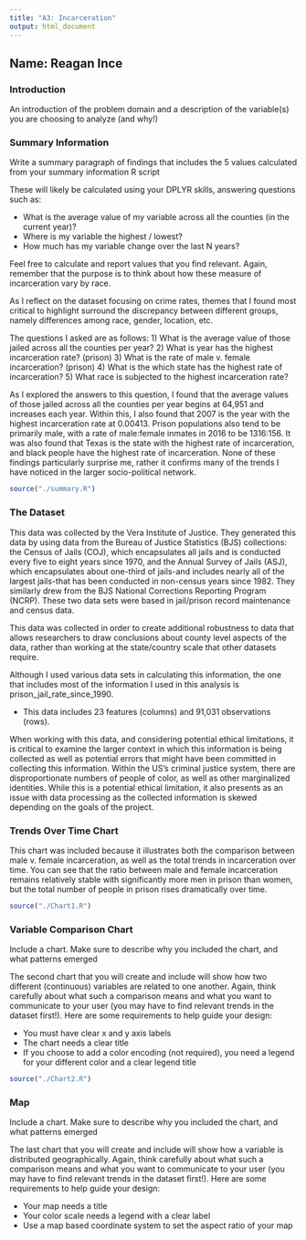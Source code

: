 ```yaml
---
title: "A3: Incarceration"
output: html_document
---
```

## Name: Reagan Ince

### Introduction
An introduction of the problem domain and a description of the variable(s) you are choosing to analyze (and why!)

### Summary Information

Write a summary paragraph of findings that includes the 5 values calculated from your summary information R script

These will likely be calculated using your DPLYR skills, answering questions such as:

- What is the average value of my variable across all the counties (in the current year)?
- Where is my variable the highest / lowest?
- How much has my variable change over the last N years?

Feel free to calculate and report values that you find relevant. Again, remember that the purpose is to think about how these measure of incarceration vary by race.

As I reflect on the dataset focusing on crime rates, themes that I found most critical to highlight surround the discrepancy between different groups, namely differences among race, gender, location, etc. 

The questions I asked are as follows: 
1) What is the average value of those jailed across all the counties per year?
2) What is year has the highest incarceration rate? (prison)
3) What is the rate of male v. female incarceration? (prison)
4) What is the which state has the highest rate of incarceration?
5) What race is subjected to the highest incarceration rate?

As I explored the answers to this question, I found that the average values of those jailed across all the counties per year begins at 64,951 and increases each year. Within this, I also found that 2007 is the year with the highest incarceration rate at 0.00413. Prison populations also tend to be primarily male, with a rate of male:female inmates in 2016 to be 1316:156. It was also found that Texas is the state with the highest rate of incarceration, and black people have the highest rate of incarceration. None of these findings particularly surprise me, rather it confirms many of the trends I have noticed in the larger socio-political network.

```r
source("./summary.R")
```

### The Dataset

This data was collected by the Vera Institute of Justice. They generated this data by using data from the Bureau of Justice Statistics (BJS) collections: the Census of Jails (COJ), which encapsulates all jails and is conducted every five to eight years since 1970, and the Annual Survey of Jails (ASJ), which encapsulates about one-third of jails-and includes nearly all of the largest jails-that has been conducted in non-census years since 1982. They similarly drew from the BJS National Corrections Reporting Program (NCRP). These two data sets were based in jail/prison record maintenance and census data. 

This data was collected in order to create additional robustness to data that allows researchers to draw conclusions about county level aspects of the data, rather than working at the state/country scale that other datasets require.

Although I used various data sets in calculating this information, the one that includes most of the information I used in this analysis is prison_jail_rate_since_1990. 

- This data includes 23 features (columns) and 91,031 observations (rows).

When working with this data, and considering potential ethical limitations, it is critical to examine the larger context in which this information is being collected as well as potential errors that might have been committed in collecting this information. Within the US's criminal justice system, there are disproportionate numbers of people of color, as well as other marginalized identities. While this is a potential ethical limitation, it also presents as an issue with data processing as the collected information is skewed depending on the goals of the project.

### Trends Over Time Chart

This chart was included because it illustrates both the comparison between male v. female incarceration, as well as the total trends in incarceration over time. You can see that the ratio between male and female incarceration remains relatively stable with significantly more men in prison than women, but the total number of people in prison rises dramatically over time. 


```r
source("./Chart1.R")
```

### Variable Comparison Chart

Include a chart. Make sure to describe why you included the chart, and what patterns emerged

The second chart that you will create and include will show how two different (continuous) variables are related to one another. Again, think carefully about what such a comparison means and what you want to communicate to your user (you may have to find relevant trends in the dataset first!). Here are some requirements to help guide your design:

- You must have clear x and y axis labels
- The chart needs a clear title
- If you choose to add a color encoding (not required), you need a legend for your different color and a clear legend title

```r
source("./Chart2.R")
```

### Map

Include a chart. Make sure to describe why you included the chart, and what patterns emerged

The last chart that you will create and include will show how a variable is distributed geographically. Again, think carefully about what such a comparison means and what you want to communicate to your user (you may have to find relevant trends in the dataset first!). Here are some requirements to help guide your design:

- Your map needs a title
- Your color scale needs a legend with a clear label
- Use a map based coordinate system to set the aspect ratio of your map

